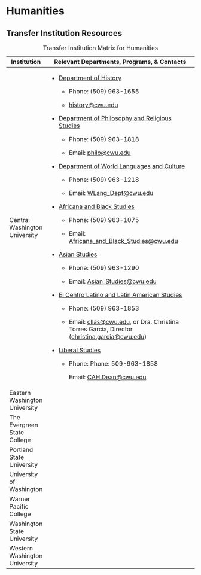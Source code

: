# Humanities

## Transfer Institution Resources

+-------------------------------+-----------------------------------------------------------------------------------------------------------------------------------------------------------------+
| Institution                   | Relevant Departments, Programs, & Contacts                                                                                                                      |
+===============================+=================================================================================================================================================================+
| Central Washington University | -   [Department of History](https://www.cwu.edu/history/)                                                                                                       |
|                               |                                                                                                                                                                 |
|                               |     -   Phone: (509) 963-1655                                                                                                                                   |
|                               |                                                                                                                                                                 |
|                               |     -   [history\@cwu.edu](mailto:history@cwu.edu)                                                                                                              |
|                               |                                                                                                                                                                 |
|                               | -   [Department of Philosophy and Religious Studies](https://www.cwu.edu/philosophy/)                                                                           |
|                               |                                                                                                                                                                 |
|                               |     -   Phone: (509) 963-1818                                                                                                                                   |
|                               |                                                                                                                                                                 |
|                               |     -   Email: [philo\@cwu.edu](mailto:philo@cwu.edu)                                                                                                           |
|                               |                                                                                                                                                                 |
|                               | -   [Department of World Languages and Culture](http://www.cwu.edu/foreign-language/)                                                                           |
|                               |                                                                                                                                                                 |
|                               |     -   Phone: (509) 963-1218                                                                                                                                   |
|                               |                                                                                                                                                                 |
|                               |     -   Email: [WLang_Dept\@cwu.edu](mailto:WLang_Dept@cwu.edu)                                                                                                 |
|                               |                                                                                                                                                                 |
|                               | -   [Africana and Black Studies](https://www.cwu.edu/africana/)                                                                                                 |
|                               |                                                                                                                                                                 |
|                               |     -   Phone: (509) 963-1075                                                                                                                                   |
|                               |                                                                                                                                                                 |
|                               |     -   Email: [Africana_and_Black_Studies\@cwu.edu](mailto:Africana_and_Black_Studies@cwu.edu)                                                                 |
|                               |                                                                                                                                                                 |
|                               | -   [Asian Studies](https://www.cwu.edu/asian-studies/)                                                                                                         |
|                               |                                                                                                                                                                 |
|                               |     -   Phone: (509) 963-1290                                                                                                                                   |
|                               |                                                                                                                                                                 |
|                               |     -   Email: [Asian_Studies\@cwu.edu](mailto:Asian_Studies@cwu.edu)                                                                                           |
|                               |                                                                                                                                                                 |
|                               | -   [El Centro Latino and Latin American Studies](https://www.cwu.edu/latino-latin-american/latino-latin-american)                                              |
|                               |                                                                                                                                                                 |
|                               |     -   Phone: (509) 963-1853                                                                                                                                   |
|                               |                                                                                                                                                                 |
|                               |     -   Email: [cllas\@cwu.edu](mailto:cllas@cwu.edu), or Dra. Christina Torres Garcia, Director ([christina.garcia\@cwu.edu](mailto:christina.garcia@cwu.edu)) |
|                               |                                                                                                                                                                 |
|                               | -   [Liberal Studies](https://www.cwu.edu/arts/liberal-studies-program)                                                                                         |
|                               |                                                                                                                                                                 |
|                               |     -   Phone: Phone: 509-963-1858                                                                                                                              |
|                               |                                                                                                                                                                 |
|                               |         Email: [CAH.Dean\@cwu.edu](mailto:CAH.Dean@cwu.edu)                                                                                                     |
+-------------------------------+-----------------------------------------------------------------------------------------------------------------------------------------------------------------+
| Eastern Washington University |                                                                                                                                                                 |
+-------------------------------+-----------------------------------------------------------------------------------------------------------------------------------------------------------------+
| The Evergreen State College   |                                                                                                                                                                 |
+-------------------------------+-----------------------------------------------------------------------------------------------------------------------------------------------------------------+
| Portland State University     |                                                                                                                                                                 |
+-------------------------------+-----------------------------------------------------------------------------------------------------------------------------------------------------------------+
| University of Washington      |                                                                                                                                                                 |
+-------------------------------+-----------------------------------------------------------------------------------------------------------------------------------------------------------------+
| Warner Pacific College        |                                                                                                                                                                 |
+-------------------------------+-----------------------------------------------------------------------------------------------------------------------------------------------------------------+
| Washington State University   |                                                                                                                                                                 |
+-------------------------------+-----------------------------------------------------------------------------------------------------------------------------------------------------------------+
| Western Washington University |                                                                                                                                                                 |
+-------------------------------+-----------------------------------------------------------------------------------------------------------------------------------------------------------------+

: Transfer Institution Matrix for Humanities
